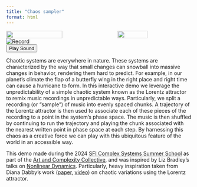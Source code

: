 ```yaml
---
title: "Chaos sampler"
format: html
---
```


```{=html}
<div id="chaosContainer" style="display: flex; justify-content: space-between;">
    <img id="chaos" width=400 src="../assets/images/lorentz_explainer.png" style="width: 55%;">
    <img id="trajectory" width=400 src="../assets/images/lorentz_trajectory.png" style="width: 40%;">
</div>
<div id="recordContainer">
    <img id="record" src="../assets/images/amen-record.png" alt="Record">
</div>
<button id="playButton">Play Sound</button>
<link rel="stylesheet" href="../assets/css/chaos_sampler.css">
<script src="../assets/js/chaos_sampler.js"></script> 
```

Chaotic systems are everywhere in nature. These systems are characterized by the way that small changes can snowball into massive changes in behavior, rendering them hard to predict. For example, in our planet’s climate the flap of a butterfly wing in the right place and right time can cause a hurricane to form. In this interactive demo we leverage the unpredictability of a simple chaotic system known as the Lorentz attractor to remix music recordings in unpredictable ways. Particularly, we split a recording (or “sample”) of music into evenly spaced chunks. A trajectory of the Lorentz attractor is then used to associate each of these pieces of the recording to a point in the system’s phase space. The music is then shuffled by continuing to run the trajectory and playing the chunk associated with the nearest written point in phase space at each step. By harnessing this chaos as a creative force we can play with this ubiquitous feature of the world in an accessible way.

This demo made during the 2024 [SFI Complex Systems Summer School](https://www.santafe.edu/engage/learn/programs/sfi-complex-systems-summer-school) as part of the [Art and Complexity Collective](https://maxjerdee.github.io/CSSS-arts/), and was inspired by Liz Bradley's talks on [Nonlinear Dynamics](https://www.complexityexplorer.org/courses/94-nonlinear-dynamics-mathematical-and-computational-approaches-spring-2019). Particularly, heavy inspiration taken from Diana Dabby's work ([paper](https://doi.org/10.1063/1.166171), [video](https://www.youtube.com/watch?v=dL4VKuKNgXI)) on chaotic variations using the Lorentz attractor. 